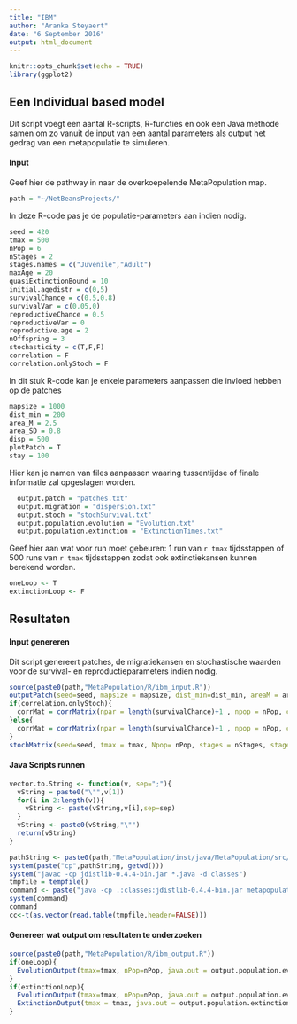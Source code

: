 ```yaml
---
title: "IBM"
author: "Aranka Steyaert"
date: "6 September 2016"
output: html_document
---
```


```r
knitr::opts_chunk$set(echo = TRUE)
library(ggplot2)
```

## Een Individual based model
Dit script voegt een aantal R-scripts, R-functies en ook een Java methode samen om zo vanuit de input van een aantal parameters als output het gedrag van een metapopulatie te simuleren.

#### Input
Geef hier de pathway in naar de overkoepelende MetaPopulation map.
```r
path = "~/NetBeansProjects/"
```

In deze R-code pas je de populatie-parameters aan indien nodig.
```r
seed = 420
tmax = 500
nPop = 6
nStages = 2
stages.names = c("Juvenile","Adult")
maxAge = 20
quasiExtinctionBound = 10
initial.agedistr = c(0,5)
survivalChance = c(0.5,0.8)
survivalVar = c(0.05,0)
reproductiveChance = 0.5
reproductiveVar = 0
reproductive.age = 2
nOffspring = 3
stochasticity = c(T,F,F)
correlation = F
correlation.onlyStoch = F
```
In dit stuk R-code kan je enkele parameters aanpassen die invloed hebben op de patches
```r
mapsize = 1000
dist_min = 200
area_M = 2.5
area_SD = 0.8
disp = 500
plotPatch = T
stay = 100
```

Hier kan je namen van files aanpassen waaring tussentijdse of finale informatie zal opgeslagen worden.
```r
  output.patch = "patches.txt"
  output.migration = "dispersion.txt"
  output.stoch = "stochSurvival.txt"
  output.population.evolution = "Evolution.txt"
  output.population.extinction = "ExtinctionTimes.txt"
```

Geef hier aan wat voor run moet gebeuren: 1 run van `r tmax` tijdsstappen of 500 runs van `r tmax` tijdsstappen zodat ook extinctiekansen kunnen berekend worden.
```r
oneLoop <- T
extinctionLoop <- F
```

## Resultaten

#### Input genereren
Dit script genereert patches, de migratiekansen en stochastische waarden voor de survival- en reproductieparameters indien nodig.
```r
source(paste0(path,"MetaPopulation/R/ibm_input.R"))
outputPatch(seed=seed, mapsize = mapsize, dist_min=dist_min, areaM = area_M, areaSD = area_SD, Npatch=nPop, disp = disp, plotG = plotPatch, stay = stay, output.patch = output.patch, output.migration = output.migration)
if(correlation.onlyStoch){
  corrMat = corrMatrix(npar = length(survivalChance)+1 , npop = nPop, correlation = correlation, stochasticity = stochasticity)
}else{
  corrMat = corrMatrix(npar = length(survivalChance)+1 , npop = nPop, correlation = correlation)
}
stochMatrix(seed=seed, tmax = tmax, Npop= nPop, stages = nStages, stages.names = stages.names, stochasticity = stochasticity, survivalM = survivalChance, survivalVAR = survivalVar, reproductionM = reproductiveChance, reproductionVAR = reproductiveVar, corrMat = corrMat, output.stoch = output.stoch)
```

#### Java Scripts runnen

```r
vector.to.String <- function(v, sep=";"){
  vString = paste0("\"",v[1])
  for(i in 2:length(v)){
    vString <- paste(vString,v[i],sep=sep)
  }
  vString <- paste0(vString,"\"")
  return(vString)
}
```

```r
pathString <- paste0(path,"MetaPopulation/inst/java/MetaPopulation/src/metapopulation/*.java")
system(paste("cp",pathString, getwd()))
system("javac -cp jdistlib-0.4.4-bin.jar *.java -d classes")
tmpfile = tempfile()
command <- paste("java -cp .:classes:jdistlib-0.4.4-bin.jar metapopulation.MetaPopulation", tmax, oneLoop, extinctionLoop, quasiExtinctionBound, nOffspring, reproductive.age, maxAge, reproductiveChance, vector.to.String(survivalChance), vector.to.String(initial.agedistr), output.patch, output.migration, output.stoch, output.population.evolution, output.population.extinction,">",tmpfile)
system(command)
command
cc<-t(as.vector(read.table(tmpfile,header=FALSE)))
```

#### Genereer wat output om resultaten te onderzoeken

```r
source(paste0(path,"MetaPopulation/R/ibm_output.R"))
if(oneLoop){
  EvolutionOutput(tmax=tmax, nPop=nPop, java.out = output.population.evolution, carying.cap = cc)
}
if(extinctionLoop){
  EvolutionOutput(tmax=tmax, nPop=nPop, java.out = output.population.evolution, oneLoop = F, carying.cap = cc)
  ExtinctionOutput(tmax = tmax, java.out = output.population.extinction)
}
```